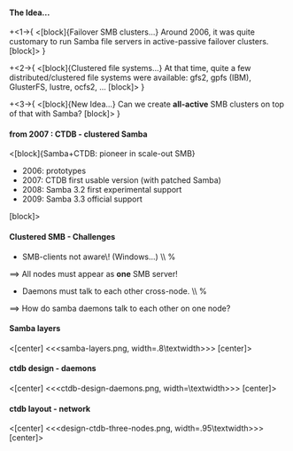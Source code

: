 ==== The Idea... ====

+<1->{
<[block]{Failover SMB clusters...}
Around 2006, it was quite customary to run Samba file servers in active-passive
failover clusters.
[block]>
}

+<2->{
<[block]{Clustered file systems...}
At that time, quite a few distributed/clustered file systems
were available: gfs2, gpfs (IBM), GlusterFS, lustre, ocfs2, ...
[block]>
}

+<3->{
<[block]{New Idea...}
Can we create '''all-active''' SMB clusters on top of that with Samba?
[block]>
}


==== from 2007 : CTDB - clustered Samba ====


<[block]{Samba+CTDB: pioneer in scale-out SMB}
* 2006: prototypes
* 2007: CTDB first usable version (with patched Samba)
* 2008: Samba 3.2 first experimental support
* 2009: Samba 3.3 official support
[block]>


==== Clustered SMB - Challenges ====

* SMB-clients not aware\! (Windows...) \\ %
==> All nodes must appear as '''one''' SMB server!
* Daemons must talk to each other cross-node. \\ %
==> How do samba daemons talk to each other on one node?


==== Samba layers ====

<[center]
<<<samba-layers.png, width=.8\textwidth>>>
[center]>


==== ctdb design - daemons ====

<[center]
<<<ctdb-design-daemons.png, width=\textwidth>>>
[center]>


==== ctdb layout - network ====

<[center]
<<<design-ctdb-three-nodes.png, width=.95\textwidth>>>
[center]>


